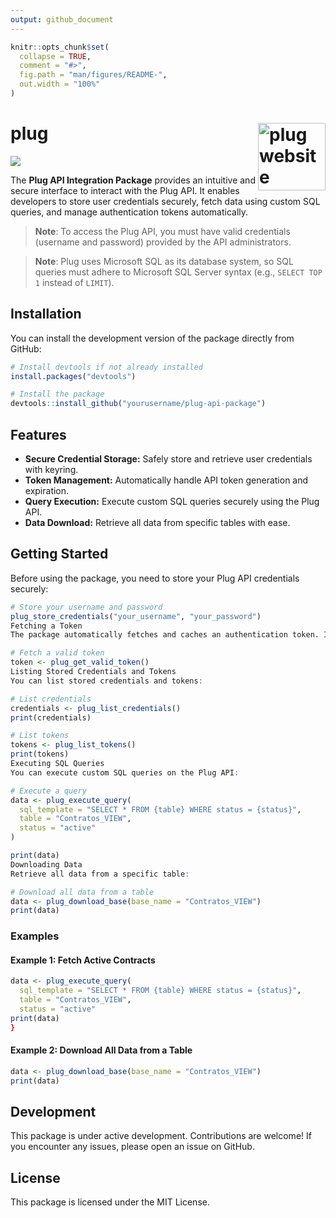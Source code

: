 ```yaml
---
output: github_document
---
```


<!-- README.md is generated from README.Rmd. Please edit that file -->

```r
knitr::opts_chunk$set(
  collapse = TRUE,
  comment = "#>",
  fig.path = "man/figures/README-",
  out.width = "100%"
)
```

# plug <a href="https://monitoramento.sepe.pe.gov.br/plug/"><img src="man/figures/logo.png" align="right" height="108" alt="plug website" /></a>

<!-- badges: start -->
![](https://img.shields.io/badge/devel%20version-0.1.0-blue.svg)
<!-- badges: end -->


The **Plug API Integration Package** provides an intuitive and secure interface to interact with the Plug API. It enables developers to store user credentials securely, fetch data using custom SQL queries, and manage authentication tokens automatically.

> **Note**: To access the Plug API, you must have valid credentials (username and password) provided by the API administrators.

> **Note**: Plug uses Microsoft SQL as its database system, so SQL queries must adhere to Microsoft SQL Server syntax (e.g., `SELECT TOP 1` instead of `LIMIT`).



## Installation

You can install the development version of the package directly from GitHub:

```r
# Install devtools if not already installed
install.packages("devtools")

# Install the package
devtools::install_github("yourusername/plug-api-package")
```



## Features

- **Secure Credential Storage:** Safely store and retrieve user credentials with keyring.
- **Token Management:** Automatically handle API token generation and expiration.
- **Query Execution:** Execute custom SQL queries securely using the Plug API.
- **Data Download:** Retrieve all data from specific tables with ease. 

## Getting Started

Before using the package, you need to store your Plug API credentials securely:

```r
# Store your username and password
plug_store_credentials("your_username", "your_password")
Fetching a Token
The package automatically fetches and caches an authentication token. If you need to retrieve it manually, use:

# Fetch a valid token
token <- plug_get_valid_token()
Listing Stored Credentials and Tokens
You can list stored credentials and tokens:

# List credentials
credentials <- plug_list_credentials()
print(credentials)

# List tokens
tokens <- plug_list_tokens()
print(tokens)
Executing SQL Queries
You can execute custom SQL queries on the Plug API:

# Execute a query
data <- plug_execute_query(
  sql_template = "SELECT * FROM {table} WHERE status = {status}",
  table = "Contratos_VIEW",
  status = "active"
)

print(data)
Downloading Data
Retrieve all data from a specific table:

# Download all data from a table
data <- plug_download_base(base_name = "Contratos_VIEW")
print(data)
```



### Examples

#### Example 1: Fetch Active Contracts
```r
data <- plug_execute_query(
  sql_template = "SELECT * FROM {table} WHERE status = {status}",
  table = "Contratos_VIEW",
  status = "active"
print(data)
}
```

#### Example 2: Download All Data from a Table

```r
data <- plug_download_base(base_name = "Contratos_VIEW")
print(data)
```


## Development

This package is under active development. Contributions are welcome! If you encounter any issues, please open an issue on GitHub. 



## License

This package is licensed under the MIT License. 
